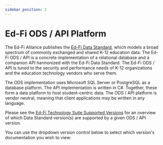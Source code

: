 ```yaml
---
sidebar_position: 2
---
```


# Ed-Fi ODS / API Platform

The Ed-Fi Alliance publishes the [Ed-Fi Data
Standard](./data-exchange/data-standard/), which models a broad spectrum of
commonly exchanged and shared K-12 education data. The Ed-Fi ODS / API is a
concrete implementation of a relational database and a companion API harmonized
with the Ed-Fi Data Standard. The Ed-Fi ODS / API is tuned to the security and
performance needs of K-12 organizations and the education technology vendors who
serve them.

The ODS implementation uses Microsoft SQL Server or PostgreSQL as a database
platform. The API implementation is written in C#. Together, these form a data
platform to host student-centric data. The ODS / API platform is vendor neutral,
meaning that client applications may be written in any language.

Please see the [Ed-Fi Technology Suite Supported
Versions](./supported-versions.md) for an overview of which Data Standard
version(s) are supported by a given ODS / API version.

You can use the dropdown version control below to select which version's documentation
you wish to view:


<VersionDropDown />
